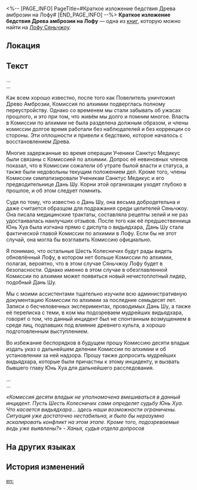<%-- [PAGE_INFO]
PageTitle=#Краткое изложение бедствия Древа амброзии на Лофу#
[END_PAGE_INFO] --%>
{{Дополнить}}
{{Книга Инфобокс
|id           = 268
|Название     = 
|Изображение  = Иконка рукописи с Лофу Сяньчжоу.png
|Мир          = Лофу Сяньчжоу
|Томов        = 1
|Автор        = <!--нужно добавить-->
|Описание     = Краткое изложение материалов расследования, проведённого судьёй Комиссии десяти владык в связи с бедствием Древа амброзии.
|Том1         = {{tx}}
|Источник1    = {{tx|Отсутствует источник}}
|Персонажи    = 
|Фракции      = 
}}
'''Краткое изложение бедствия Древа амброзии на Лофу''' — одна из [[Книги|книг]], которую можно найти на [[Лофу Сяньчжоу]].

==Локация==
{{Отметка карты|<!--название карты-->|<!--id отметки-->}}

==Текст==
...<br />
...

Как всем хорошо известно, после того как Повелитель уничтожил Древо Амброзии, Комиссия по алхимии подверглась полному переустройству. Однако со временем мы стали забывать об ужасах прошлого, и это при том, что живём мы долго и помним многое. Власть в Комиссии по алхимии не была разделена должным образом, и члены комиссии долгое время работали без наблюдателей и без коррекции со стороны. Эти оплошности и привели к бедствию, которое началось с восстановлением Древа.

Многие задержанные во время операции Ученики Санктус Медикус были связаны с Комиссией по алхимии. Допрос её невиновных членов показал, что в Комиссии сожалели об утрате былой власти и статуса, а также были недовольны текущим положением дел. Кроме того, члены Комиссии симпатизировали Ученикам Санктус Медикус и его предводительнице Дань Шу. Корни этой организации уходят глубоко в прошлое, и об этом следует помнить.

Судя по тому, что известно о Дань Шу, она весьма добродетельна и даже считается образцом для подражания среди целителей Сяньчжоу. Она писала медицинские трактаты, составляла рецепты зелий и не раз удостаивалась наилучших отзывов. После того как её предшественница Юнь Хуа была изгнана прямо с диспута о видьядхара, Дань Шу стала фактической главой Комиссии по алхимии в Лофу. Если бы не этот случай, она могла бы возглавить Комиссию официально.

Я понимаю, что остальные Шесть Колесничих будут рады видеть обновлённый Лофу, в котором нет больше Комиссии по алхимии, полагая, вероятно, что в этом случае Сяньчжоу Лофу будет в безопасности. Однако именно в этом случае в обезглавленной Комиссии по алхимии может появиться новый нечистоплотный лидер, подобный Дань Шу.

Мы с моими ассистентами тщательно изучили всю административную документацию Комиссии по алхимии за последние семьдесят лет. Записи о бесчеловечных экспериментах, проводимых Дань Шу, а также её переписка с теми, в ком мы подозреваем мудрейших видьядхара, говорят о том, что данный инцидент был не спонтанным возмущением в среде лиц, подпавших под влияние древнего культа, а хорошо подготовленным выступлением.

Во избежание беспорядков в будущем прошу Комиссию десяти владык издать указ о дальнейшем делении Комиссии по алхимии и об установлении за ней надзора. Прошу также допросить мудрейших видьядхара, которые были причастны к этому инциденту, и вызвать бывшего главу Юнь Хуа для дальнейшего расследования.

...<br />
...

<div align="left">''«Комиссия десяти владык не уполномочена вмешиваться в данный инцидент. Пусть Шесть Колесничих сами определят судьбу Юнь Хуа. Что касается видьядхара... здесь наши возможности ограничены. Ситуация уже достаточно нестабильна, и было бы неразумно эскалировать конфликт на этом этапе. Кроме того, подозреваемые ведь уже выявлены?» - Ханья, судья отдела допросов''</div>

==На других языках==
{{На других языках
|en   = Summary of the Luofu's Ambrosial Arbor Crisis
|zhs  = 罗浮若木灾异始末考摘要
|zht  = 羅浮若木災異始末考摘要
|ja   = 羅浮若木災異の始末に関する考察・摘要
|ko   = 나부 신수 재난에 대한 고찰 요약
|es   = Resumen de la crisis del Árbol de la Ambrosía del Luofu
|fr   = Rapport sur la crise de l'Arbre d'ambroisie du Luofu
|ru   = Краткое изложение бедствия Древа амброзии на Лофу
|th   = บทสรุปของวิกฤติ Ambrosial Arbor ใน Luofu
|vi   = Tóm Tắt Tai Họa Nhã Mộc Luofu
|de   = Zusammenfassung der Himmelsbaum-Krise der Luofu
|id   = Ringkasan Krisis Ambrosial Arbor Luofu
|pt   = Resumo da Crise da Árvore Ambrosiana do Luofu
}}

==История изменений==
{{История изменений|3.5}}

[[en:]]